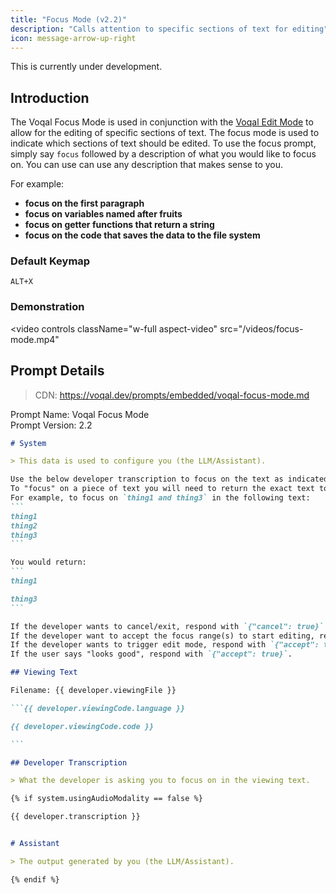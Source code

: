 ```yaml
---
title: "Focus Mode (v2.2)"
description: "Calls attention to specific sections of text for editing"
icon: message-arrow-up-right
---
```


<Warning>This is currently under development.</Warning>

## Introduction

The Voqal Focus Mode is used in conjunction with the [Voqal Edit Mode](/prompting/library/edit) to allow for the editing
of specific sections of text. The focus mode is used to indicate which sections of text should be edited. To use the
focus prompt, simply say `focus` followed by a description of what you would like to focus on.
You can use can use any description that makes sense to you.

For example:
- **focus on the first paragraph**
- **focus on variables named after fruits**
- **focus on getter functions that return a string**
- **focus on the code that saves the data to the file system**

### Default Keymap

`ALT+X`

### Demonstration

<video
  controls
  className="w-full aspect-video"
  src="/videos/focus-mode.mp4"
></video>

## Prompt Details

> CDN: https://voqal.dev/prompts/embedded/voqal-focus-mode.md

<Info>Prompt Name: Voqal Focus Mode<br/>Prompt Version: 2.2</Info>

<Accordion title="Prompt Text">

`````markdown
# System

> This data is used to configure you (the LLM/Assistant).

Use the below developer transcription to focus on the text as indicated by the transcription.
To "focus" on a piece of text you will need to return the exact text to be focused surrounded by triple backticks (```).
For example, to focus on `thing1 and thing3` in the following text:
```
thing1
thing2
thing3
```

You would return:
```
thing1

thing3
```

If the developer wants to cancel/exit, respond with `{"cancel": true}`.
If the developer want to accept the focus range(s) to start editing, respond with `{"accept": true}`.
If the developer wants to trigger edit mode, respond with `{"accept": true}`.
If the user says "looks good", respond with `{"accept": true}`.

## Viewing Text

Filename: {{ developer.viewingFile }}

```{{ developer.viewingCode.language }}

{{ developer.viewingCode.code }}

```

## Developer Transcription

> What the developer is asking you to focus on in the viewing text.

{% if system.usingAudioModality == false %}

{{ developer.transcription }}


# Assistant

> The output generated by you (the LLM/Assistant).

{% endif %}

`````

</Accordion>
